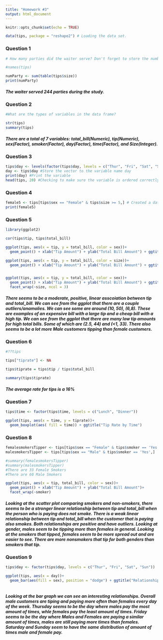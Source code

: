 ```yaml
---
title: "Homework #3"
output: html_document
---
```


```r
knitr::opts_chunk$set(echo = TRUE)
```

```r
data(tips, package = "reshape2") # Loading the data set.
```


### Question 1
```R
# How many parties did the waiter serve? Don't forget to store the number and print

#names(tips)

numParty <- sum(table(tips$size))
print(numParty)


```

##### The waiter served 244 parties during the study. 


### Question 2 
```R
#What are the types of variables in the data frame?

str(tips) 
summary(tips)

```


##### There are a total of 7 variables: total_bill(Numeric), tip(Numeric), sex(Factor), smoker(Factor), day(Factor), time(Factor), and Size(Integer).


### Question 3 
```R

tips$day <- levels(factor(tips$day, levels = c("Thur", "Fri", "Sat", "Sun"))) #Reordered the factor variable day
day <- tips$day #Store the vector to the variable name day
print(day) #Print the variable 
head(tips, 20) #Checking to make sure the variable is ordered correctly in the dataframe

```

### Question 4
```R
female5 <- tips[tips$sex == "Female" & tips$size >= 5,] # Created a data frame with desired conditions using logical operators
print(female5)
```

### Question 5
```R
library(ggplot2)

cor(tips$tip, tips$total_bill)

ggplot(tips, aes(x = tip, y = total_bill, color = sex))+
  geom_point() + xlab("Tip Amount") + ylab("Total Bill Amount") + ggtitle("Tip vs. Total Bill Amount")

ggplot(tips, aes(x = tip, y = total_bill, color = size))+
  geom_point() + xlab("Tip Amount") + ylab("Total Bill Amount") + ggtitle("Tip vs. Total Bill Amount")


ggplot(tips, aes(x = tip, y = total_bill, color = sex))+
  geom_point() + xlab("Tip Amount") + ylab("Total Bill Amount") + ggtitle("Tip vs. Total Bill Amount  by Party Size") +
  facet_wrap(~size, ncol = 3)
```


##### There seems to be a moderate, positive, linear asscoiation between tip and total_bill.  We can see from the ggplot that there are a couple outliers/anamolies. We can see some are around (10, 50), (6,8).  These are examples of an expensive bill with a large tip and a cheap bill with a high tip.  We can see from the ggplot that there are many low tip amounts for high total bills. Some of which are (2.5, 44) and (<1, 33).  There also seems to be a lot more Male customers tipping than female customers.



### Question 6
```R
#??tips

tips["tiprate"] <- NA

tips$tiprate = tips$tip / tips$total_bill

summary(tips$tiprate) 

```


##### The average rate for tips is a 16%



### Question 7
```R
tips$time <- factor(tips$time, levels = c("Lunch", "Dinner"))

ggplot(tips, aes(x = time, y = tiprate))+
  geom_boxplot(aes( fill = time)) + ggtitle("Tip Rate by Time")
```



### Question 8 
```R
femalesmokersTipper <- tips[tips$sex == "Female" & tips$smoker == 'Yes',]
malesmokersTipper <- tips[tips$sex == "Male" & tips$smoker == 'Yes',]

#summary(femalesmokersTipper)  
#summary(malesmokersTipper) 
#There are 33 Female Smokers
#There are 60 Male Smokers

ggplot(tips, aes(x = tip, total_bill, color = sex))+
  geom_point() + xlab("Tip Amount") + ylab("Total Bill Amount")+
  facet_wrap(~smoker)

```



##### Looking at the scatter plot comparing smokers and non-smokers, there seems to be a stronger linear relationship between tip and total_bill when the person who is paying does not smoke.  There is a weak linear relationship between tip and total_bill when the customer that is paying also smokes. Both relationships are positive and have outliers. Looking at gender, males seem to be tipping more than females in general.  Looking at the smokers that tipped, females seem to be more spread out and are easier to see.  There are more nonsmokers that tip for both genders than smokers that tip.  



### Question 9 
```R
tips$day <- factor(tips$day, levels = c("Thur", "Fri", "Sat", "Sun"))

ggplot(tips, aes(x = day))+
  geom_bar(aes(fill = sex), position = "dodge") + ggtitle("Relationship between day and gender") + ylab("Number of Males and Females Paying") + xlab("Day of the Week")
  
```



##### Looking at the bar graph we can see an interesting relationships.  Overall male customers are tiping and paying more often than females every day of the week.  Thursday seems to be the day where males pay the most amount of times, whle females pay the least amount of times.  Friday seems to be the day where Males and Females are paying a similar amount of times, males are still paying more times than females.  Saturday and Sunday seem to have the same distribution of amount of times male and female pay.  